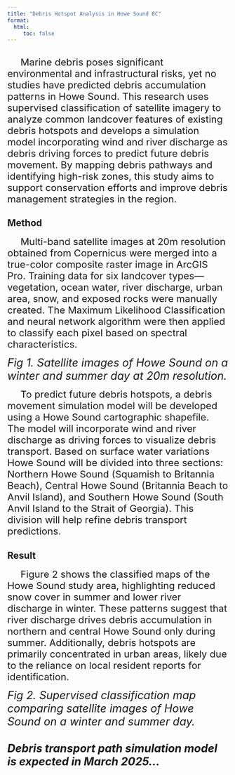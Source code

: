 ```yaml
---
title: "Debris Hotspot Analysis in Howe Sound BC"
format: 
  html:
     toc: false
---
```


## 
 <span style="font-size: 22px;"><span style="margin-right: 30px;"></span> Marine debris poses significant environmental and infrastructural risks, yet no studies have predicted debris accumulation patterns in Howe Sound. This research uses supervised classification of satellite imagery to analyze common landcover features of existing debris hotspots and develops a simulation model incorporating wind and river discharge as debris driving forces to predict future debris movement. By mapping debris pathways and identifying high-risk zones, this study aims to support conservation efforts and improve debris management strategies in the region.</span><br>
 

## Method
 <span style="font-size: 22px;"><span style="margin-right: 30px;"></span> Multi-band satellite images at 20m resolution obtained from Copernicus were merged into a true-color composite raster image in ArcGIS Pro. Training data for six landcover types—vegetation, ocean water, river discharge, urban area, snow, and exposed rocks were manually created. The Maximum Likelihood Classification and neural network algorithm were then applied to classify each pixel based on spectral characteristics.</span><br>

<!-- Container for the side-by-side slider -->
<div id="comparison-slider-1" style="width: 80%; max-width: 800px; margin: auto;"></div>

<!-- Load JuxtaposeJS for the sliding effect -->
<link rel="stylesheet" href="https://cdn.knightlab.com/libs/juxtapose/latest/css/juxtapose.css">
<script src="https://cdn.knightlab.com/libs/juxtapose/latest/js/juxtapose.js"></script>

<!-- Initialize the comparison slider -->
<script>
  new juxtapose.JXSlider('#comparison-slider-1', [
    {
      src: 'images/Winter_Unclassified.png',
      label: 'Winter'
    },
    {
      src: 'images/Summer_Unclassified.png',
      label: 'Summer'
    }
  ], {
    animate: true,
    showLabels: true,
    showCredits: false,
    startingPosition: "50%"
  });
</script>
[*Fig 1. Satellite images of Howe Sound on a winter and summer day at 20m resolution.*]{style="font-size: 25px;"}<br>

 <span style="font-size: 22px;"><span style="margin-right: 30px;"></span>To predict future debris hotspots, a debris movement simulation model will be developed using a Howe Sound cartographic shapefile. The model will incorporate wind and river discharge as driving forces to visualize debris transport. Based on surface water variations Howe Sound will be divided into three sections: Northern Howe Sound (Squamish to Britannia Beach), Central Howe Sound (Britannia Beach to Anvil Island), and Southern Howe Sound (South Anvil Island to the Strait of Georgia). This division will help refine debris transport predictions.</span><br>


## Result

 <span style="font-size: 22px;"><span style="margin-right: 30px;"></span> Figure 2 shows the classified maps of the Howe Sound study area, highlighting reduced snow cover in summer and lower river discharge in winter. These patterns suggest that river discharge drives debris accumulation in northern and central Howe Sound only during summer. Additionally, debris hotspots are primarily concentrated in urban areas, likely due to the reliance on local resident reports for identification. </span><br>


<!-- Container for the side-by-side slider -->
<div id="comparison-slider-2" style="width: 80%; max-width: 800px; margin: auto;"></div>

<!-- Load JuxtaposeJS for the sliding effect -->
<link rel="stylesheet" href="https://cdn.knightlab.com/libs/juxtapose/latest/css/juxtapose.css">
<script src="https://cdn.knightlab.com/libs/juxtapose/latest/js/juxtapose.js"></script>

<!-- Initialize the comparison slider -->
<script>
  new juxtapose.JXSlider('#comparison-slider-2', [
    {
      src: 'images/Winter_Classified.png',
      label: 'Winter'
    },
    {
      src: 'images/Summer_Classified.png',
      label: 'Summer'
    }
  ], {
    animate: true,
    showLabels: true,
    showCredits: false,
    startingPosition: "50%"
  });
</script>
[*Fig 2. Supervised classification map comparing satellite images of Howe Sound on a winter and summer day.*]{style="font-size: 25px;"}<br><br>

 <strong>[*Debris transport path simulation model is expected in March 2025...*]{style="font-size: 25px;"}</strong><br><br><br><br><br> 
